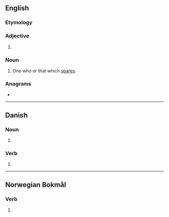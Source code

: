 ==English==

===Etymology===
{{suffix|en|spare|er}}

===Adjective===
{{head|en|comparative adjective}}

# {{en-comparative of|spare}}

===Noun===
{{en-noun}}

# One who or that which [[spare]]s.

===Anagrams===
* {{anagrams|en|a=aeprrs|Rapers|parers|parser|rapers|rasper|sparre}}

----

==Danish==

===Noun===
{{head|da|noun form|g=c}}

# {{indefinite plural of|spar|lang=da}}

===Verb===
{{head|da|verb form}}

# {{present tense of|spare|lang=da}}

----

==Norwegian Bokmål==

===Verb===
{{head|nb|verb form}}

# {{present tense of|spare|lang=nb}}
